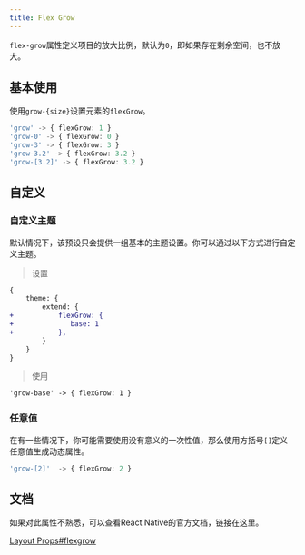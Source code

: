 ```yaml
---
title: Flex Grow
---
```



`flex-grow`属性定义项目的放大比例，默认为`0`，即如果存在剩余空间，也不放大。

## 基本使用

使用`grow-{size}`设置元素的`flexGrow`。

```typescript
'grow' -> { flexGrow: 1 }
'grow-0' -> { flexGrow: 0 }
'grow-3' -> { flexGrow: 3 }
'grow-3.2' -> { flexGrow: 3.2 }
'grow-[3.2]' -> { flexGrow: 3.2 }
```


## 自定义

### 自定义主题

默认情况下，该预设只会提供一组基本的主题设置。你可以通过以下方式进行自定义主题。

> 设置
```diff lang="typescript"
{
    theme: {
        extend: {
+           flexGrow: {
+              base: 1
+           },
        }
    }
}
```

> 使用
```diff lang="typescript"
'grow-base' -> { flexGrow: 1 }
```

### 任意值

在有一些情况下，你可能需要使用没有意义的一次性值，那么使用方括号`[]`定义任意值生成动态属性。

```typescript
'grow-[2]'  -> { flexGrow: 2 }
```

## 文档

如果对此属性不熟悉，可以查看React Native的官方文档，链接在这里。

[Layout Props#flexgrow](https://reactnative.dev/docs/layout-props#flexgrow)
